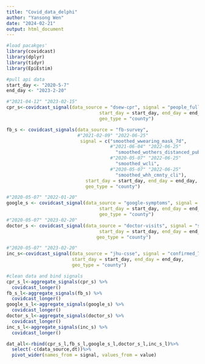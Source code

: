 ```yaml
---
title: "Covid_data_delphi"
author: "Yansong Wen"
date: "2024-02-21"
output: html_document
---
```


```r
#load pacakges'
library(covidcast)
library(dplyr)
library(tidyr)
library(EpiEstim)
```

```r
#pull api data
start_day <- "2020-5-7"
end_day <- "2023-2-20"

#"2021-04-12" "2023-02-15"
cpr_s<-covidcast_signal(data_source = "dsew-cpr", signal = "people_full_vaccinated",
                                  start_day = start_day, end_day = end_day,
                                  geo_type = "county")

fb_s <- covidcast_signals(data_source = "fb-survey",
                          #"2021-02-09" "2022-06-25"
                           signal = c("smoothed_wwearing_mask_7d",                                             #"2021-05-20" "2022-06-25"          "smoothed_wcovid_vaccinated_appointment_or_accept",
                                      #"2021-06-04" "2022-06-25"
                                        "smoothed_wothers_distanced_public",
                                      #"2020-05-07" "2022-06-25"
                                        "smoothed_wcli",
                                      #"2020-05-07" "2022-06-25"
                                        "smoothed_whh_cmnty_cli"),
                             start_day = start_day, end_day = end_day,
                             geo_type = "county")

#"2020-05-07" "2022-01-20"
google_s <- covidcast_signal(data_source = "google-symptoms", signal = "sum_anosmia_ageusia_smoothed_search",
                                  start_day = start_day, end_day = end_day,
                                  geo_type = "county")
#"2020-05-07" "2023-02-20"
doctor_s <- covidcast_signal(data_source = "doctor-visits", signal = "smoothed_adj_cli",
                                  start_day = start_day, end_day = end_day,
                                 geo_type = "county")

#"2020-05-07" "2023-02-20"
inc_s<-covidcast_signal(data_source = "jhu-csse", signal = "confirmed_7dav_incidence_num",
                        start_day = start_day, end_day = end_day,
                        geo_type = "county")

```
```r
#clean data and bind signals
cpr_s_l<-aggregate_signals(cpr_s) %>%
  covidcast_longer()
fb_s_l<-aggregate_signals(fb_s) %>%
  covidcast_longer() 
google_s_l<-aggregate_signals(google_s) %>%
  covidcast_longer() 
doctor_s_l<-aggregate_signals(doctor_s) %>%
  covidcast_longer() 
inc_s_l<-aggregate_signals(inc_s) %>%
  covidcast_longer() 

dat_all<-rbind(cpr_s_l,fb_s_l,google_s_l,doctor_s_l,inc_s_l)%>%
  select(-c(data_source,dt))%>%
  pivot_wider(names_from = signal, values_from = value)
```

